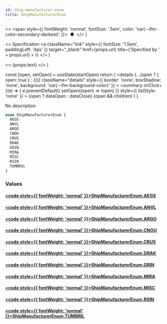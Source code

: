 ```yaml
---
id: ship-manufacturer-enum
title: ShipManufacturerEnum
---
```


  <>
    <span style={{ fontWeight: 'normal', fontSize: '.5em', color: 'var(--ifm-color-secondary-darkest)' }}>
      &nbsp;●&nbsp;
    </span>
  </>
)

  <>
    Specification
    <a
      className="link"
      style={{ fontSize: '1.5em', paddingLeft: '4px' }}
      target="_blank"
      href={props.url}
      title={'Specified by ' + props.url}
    >
      ⎘
    </a>
  </>
)

  <>
    <span className={props.class}>{props.text}</span>
  </>
)


  const [open, setOpen] = useState(startOpen)
  return (
    <details
      {...(open ? { open: true } : {})}
      className="details"
      style={{ border: 'none', boxShadow: 'none', background: 'var(--ifm-background-color)' }}
    >
      <summary
        onClick={(e) => {
          e.preventDefault()
          setOpen((open) => !open)
        }}
        style={{ listStyle: 'none' }}
      >
        {open ? dataOpen : dataClose}
      </summary>
      {open && children}
    </details>
  )
}

No description

```graphql
enum ShipManufacturerEnum {
  AEGS
  ANVL
  ARGO
  CNOU
  CRUS
  DRAK
  GRIN
  MIRA
  MISC
  RSIN
  TUMBRIL
}
```

### Values

#### [<code style={{ fontWeight: 'normal' }}>ShipManufacturerEnum.<b>AEGS</b></code>](#)

#### [<code style={{ fontWeight: 'normal' }}>ShipManufacturerEnum.<b>ANVL</b></code>](#)

#### [<code style={{ fontWeight: 'normal' }}>ShipManufacturerEnum.<b>ARGO</b></code>](#)

#### [<code style={{ fontWeight: 'normal' }}>ShipManufacturerEnum.<b>CNOU</b></code>](#)

#### [<code style={{ fontWeight: 'normal' }}>ShipManufacturerEnum.<b>CRUS</b></code>](#)

#### [<code style={{ fontWeight: 'normal' }}>ShipManufacturerEnum.<b>DRAK</b></code>](#)

#### [<code style={{ fontWeight: 'normal' }}>ShipManufacturerEnum.<b>GRIN</b></code>](#)

#### [<code style={{ fontWeight: 'normal' }}>ShipManufacturerEnum.<b>MIRA</b></code>](#)

#### [<code style={{ fontWeight: 'normal' }}>ShipManufacturerEnum.<b>MISC</b></code>](#)

#### [<code style={{ fontWeight: 'normal' }}>ShipManufacturerEnum.<b>RSIN</b></code>](#)

#### [<code style={{ fontWeight: 'normal' }}>ShipManufacturerEnum.<b>TUMBRIL</b></code>](#)
